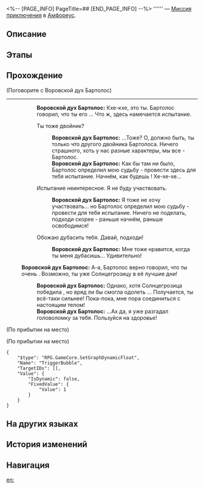 <%-- [PAGE_INFO]
PageTitle=##
[END_PAGE_INFO] --%>
{{Дополнить|Диалоги.}}
{{Миссия Инфобокс
|id              = 4015725
|Название        = 
|Изображение     = Миссия .png
|Тип             = Миссия приключения
|Событие         = 
|Глава           = 
|Условия         = Завершена [[Миссия Освоения]] «[[О звёздное небо, очисти мысли от хаоса]]»
|Персонажи       = Воровской дух Бартолос; Первопроходец
|СтартЛокация    = [[Амфореус]] — [[Парящая крепость Циркадного Ока]]
|Мир             = Амфореус
|Предыдущая      = 
|Следующая       = 
|Награды         = Звёздный нефрит*40; Небесная амброзия*60
}}
'''''' — [[Миссия приключения]] в [[Амфореус]].

==Описание==
{{Описание|<!--официальное описание из Перекрёстка судеб-->}}

==Этапы==


==Прохождение==
{{Дополнить}}

;(Поговорите с Воровской дух Бартолос)
----
::'''Воровской дух Бартолос:''' Кхе-кхе, это ты. Бартолос говорил, что ты его {{MC|ж=хорошая подруга|м=хороший друг}}... Что ж, здесь намечается испытание.
::{{Диалог|Стрелка}} Ты тоже двойник?
:::'''Воровской дух Бартолос:''' ...Тоже? О, должно быть, ты только что {{MC|ж=видела|м=видел}} другого двойника Бартолоса. Ничего страшного, хоть у нас разные характеры, мы все - Бартолос.
:::'''Воровской дух Бартолос:''' Как бы там ни было, Бартолос определил мою судьбу - провести здесь для тебя испытание. Начнём, как будешь {{MC|ж=готова|м=готов}}! Хе-хе-хе...
::{{Диалог|Стрелка}} Испытание неинтересное. Я не буду участвовать.
:::'''Воровской дух Бартолос:''' Я тоже не хочу участвовать... но Бартолос определил мою судьбу - провести для тебя испытание. Ничего не поделать, подходи скорее - раньше начнём, раньше освободимся!
::{{Диалог|Стрелка}} Обожаю дубасить тебя. Давай, подходи!
:::'''Воровской дух Бартолос:''' Мне тоже нравится, когда ты меня дубасишь... Удивительно!
:'''Воровской дух Бартолос:''' А-а, Бартолос верно говорил, что ты очень {{MC|ж=сильна|м=силён}}. Возможно, ты уже {{MC|ж=превзошла|м=превзошёл}} Солнцегрозицу в её лучшие дни!
::'''Воровской дух Бартолос:''' Однако, хотя Солнцегрозица победила {{Rubi|Аквилу|титан неба}}, но вряд ли бы смогла одолеть {{Rubi|Загрея|титан коварства}}... Получается, ты всё-таки сильнее! Пока-пока, мне пора соединиться с настоящим телом!
::'''Воровской дух Бартолос:''' ...Ах да, я уже разгадал головоломку {{Rubi|Янус|титан врат}} за тебя. Пользуйся на здоровье!
;(По прибытии на место)

;(По прибытии на место)
<pre>{
	"$type": "RPG.GameCore.SetGraphDynamicFloat",
	"Name": "TriggerBubble",
	"TargetIDs": [],
	"Value": {
		"IsDynamic": false,
		"FixedValue": {
			"Value": 1
		}
	}
}</pre>
{{Диалог Конец}}

==На других языках==
{{На других языках
|en   = 
|zhs  = 
|zht  = 
|ja   = 
|ko   = 
|es   = 
|fr   = 
|ru   = 
|th   = 
|vi   = 
|de   = 
|id   = 
|pt   = 
}}

==История изменений==
{{История изменений|3.5}}

==Навигация==
{{Миссия приключения Навбокс|Глава }}

[[en:]]
